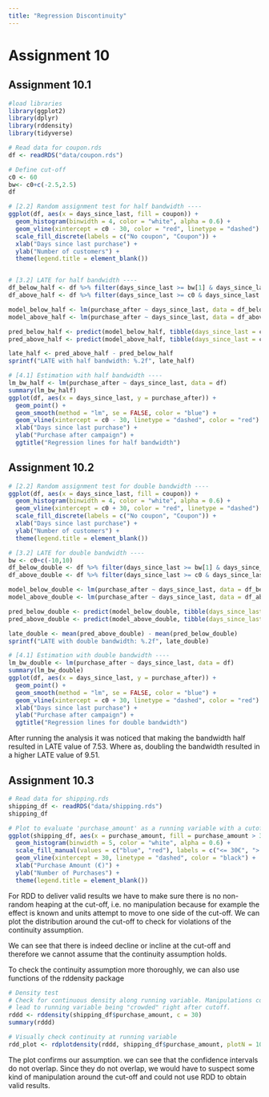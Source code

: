```yaml
---
title: "Regression Discontinuity"
---
```



# Assignment 10

## Assignment 10.1
```r
#load libraries
library(ggplot2)
library(dplyr)
library(rddensity)
library(tidyverse)

# Read data for coupon.rds
df <- readRDS("data/coupon.rds")

# Define cut-off
c0 <- 60
bw<- c0+c(-2.5,2.5)
df

# [2.2] Random assignment test for half bandwidth ----
ggplot(df, aes(x = days_since_last, fill = coupon)) +
  geom_histogram(binwidth = 4, color = "white", alpha = 0.6) +
  geom_vline(xintercept = c0 - 30, color = "red", linetype = "dashed") + # Half bandwidth
  scale_fill_discrete(labels = c("No coupon", "Coupon")) +
  xlab("Days since last purchase") +
  ylab("Number of customers") +
  theme(legend.title = element_blank())


# [3.2] LATE for half bandwidth ----
df_below_half <- df %>% filter(days_since_last >= bw[1] & days_since_last < c0)
df_above_half <- df %>% filter(days_since_last >= c0 & days_since_last <= bw[2])

model_below_half <- lm(purchase_after ~ days_since_last, data = df_below_half)
model_above_half <- lm(purchase_after ~ days_since_last, data = df_above_half)

pred_below_half <- predict(model_below_half, tibble(days_since_last = c0))
pred_above_half <- predict(model_above_half, tibble(days_since_last = c0))

late_half <- pred_above_half - pred_below_half
sprintf("LATE with half bandwidth: %.2f", late_half)

# [4.1] Estimation with half bandwidth ----
lm_bw_half <- lm(purchase_after ~ days_since_last, data = df)
summary(lm_bw_half)
ggplot(df, aes(x = days_since_last, y = purchase_after)) +
  geom_point() +
  geom_smooth(method = "lm", se = FALSE, color = "blue") +
  geom_vline(xintercept = c0 - 30, linetype = "dashed", color = "red") + # Half bandwidth
  xlab("Days since last purchase") +
  ylab("Purchase after campaign") +
  ggtitle("Regression lines for half bandwidth")

```
## Assignment 10.2
```r
# [2.2] Random assignment test for double bandwidth ----
ggplot(df, aes(x = days_since_last, fill = coupon)) +
  geom_histogram(binwidth = 4, color = "white", alpha = 0.6) +
  geom_vline(xintercept = c0 + 30, color = "red", linetype = "dashed") + # Double bandwidth
  scale_fill_discrete(labels = c("No coupon", "Coupon")) +
  xlab("Days since last purchase") +
  ylab("Number of customers") +
  theme(legend.title = element_blank())

# [3.2] LATE for double bandwidth ----
bw <- c0+c(-10,10)
df_below_double <- df %>% filter(days_since_last >= bw[1] & days_since_last < c0)
df_above_double <- df %>% filter(days_since_last >= c0 & days_since_last <= bw[2])

model_below_double <- lm(purchase_after ~ days_since_last, data = df_below_double)
model_above_double <- lm(purchase_after ~ days_since_last, data = df_above_double)

pred_below_double <- predict(model_below_double, tibble(days_since_last = c0))
pred_above_double <- predict(model_above_double, tibble(days_since_last = c0))

late_double <- mean(pred_above_double) - mean(pred_below_double)
sprintf("LATE with double bandwidth: %.2f", late_double)

# [4.1] Estimation with double bandwidth ----
lm_bw_double <- lm(purchase_after ~ days_since_last, data = df)
summary(lm_bw_double)
ggplot(df, aes(x = days_since_last, y = purchase_after)) +
  geom_point() +
  geom_smooth(method = "lm", se = FALSE, color = "blue") +
  geom_vline(xintercept = c0 + 30, linetype = "dashed", color = "red") + # Double bandwidth
  xlab("Days since last purchase") +
  ylab("Purchase after campaign") +
  ggtitle("Regression lines for double bandwidth")

```
After running the analysis it was noticed that making the bandwidth half resulted in LATE value of 7.53. Where as, doubling the bandwidth resulted in a higher LATE value of 9.51.

## Assignment 10.3

```r
# Read data for shipping.rds
shipping_df <- readRDS("data/shipping.rds")
shipping_df

# Plot to evaluate 'purchase_amount' as a running variable with a cutoff at 30€
ggplot(shipping_df, aes(x = purchase_amount, fill = purchase_amount > 30)) +
  geom_histogram(binwidth = 5, color = "white", alpha = 0.6) +
  scale_fill_manual(values = c("blue", "red"), labels = c("<= 30€", "> 30€")) +
  geom_vline(xintercept = 30, linetype = "dashed", color = "black") +
  xlab("Purchase Amount (€)") +
  ylab("Number of Purchases") +
  theme(legend.title = element_blank())
```
For RDD to deliver valid results we have to make sure there is no non-random heaping at the cut-off, i.e. no manipulation because for example the effect is known and units attempt to move to one side of the cut-off. We can plot the distribution around the cut-off to check for violations of the continuity assumption.

We can see that there is indeed decline or incline at the cut-off and therefore we cannot assume that the continuity assumption holds.

To check the continuity assumption more thoroughly, we can also use functions of the rddensity package

```r
# Density test
# Check for continuous density along running variable. Manipulations could 
# lead to running variable being "crowded" right after cutoff.
rddd <- rddensity(shipping_df$purchase_amount, c = 30)
summary(rddd)

# Visually check continuity at running variable
rdd_plot <- rdplotdensity(rddd, shipping_df$purchase_amount, plotN = 100)
```
The plot confirms our assumption. we can see that the confidence intervals do not overlap. Since they do not overlap, we would have to suspect some kind of manipulation around the cut-off and could not use RDD to obtain valid results.

